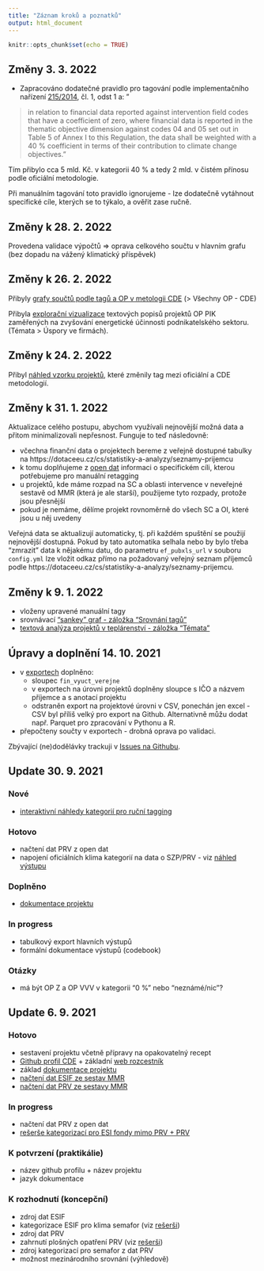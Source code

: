 ```yaml
---
title: "Záznam kroků a poznatků"
output: html_document
---
```


```r
knitr::opts_chunk$set(echo = TRUE)
```

## Změny 3. 3. 2022


- Zapracováno dodatečné pravidlo pro tagování podle implementačního nařízení [215/2014](https://eur-lex.europa.eu/legal-content/EN/TXT/?uri=CELEX%3A32014R0215#d1e165-65-1), čl. 1, odst 1 a: " 	

> in relation to financial data reported against intervention field codes that have a coefficient of zero, where financial data is reported in the thematic objective dimension against codes 04 and 05 set out in Table 5 of Annex I to this Regulation, the data shall be weighted with a 40 % coefficient in terms of their contribution to climate change objectives."

Tím přibylo cca 5 mld. Kč. v kategorii 40 % a tedy 2 mld. v čistém přínosu podle oficiální metodologie.

Při manuálním tagování toto pravidlo ignorujeme - lze dodatečně vytáhnout specifické cíle, kterých se to týkalo, a ověřit zase ručně.

## Změny k 28. 2. 2022

Provedena validace výpočtů => oprava celkového součtu v hlavním grafu (bez dopadu na vážený klimatický příspěvek)

## Změny k 26. 2. 2022

Přibyly [grafy součtů podle tagů a OP v metologii CDE](s_output.html) (> Všechny OP - CDE)

Přibyla [explorační vizualizace](s_output.html) textových popisů projektů OP PIK zaměřených na zvyšování energetické účinnosti podnikatelského sektoru. (Témata > Úspory ve firmách).

## Změny k 24. 2. 2022

Přibyl [náhled vzorku projektů](sample.html), které změnily tag mezi oficiální a CDE metodologií.

## Změny k 31. 1. 2022

Aktualizace celého postupu, abychom využívali nejnovější možná data a přitom minimalizovali nepřesnost. Funguje to teď následovně:

- včechna finanční data o projektech bereme z veřejně dostupné tabulky na https://dotaceeu.cz/cs/statistiky-a-analyzy/seznamy-prijemcu
- k tomu doplňujeme z [open dat](https://data.gov.cz/datov%C3%A1-sada?iri=https%3A%2F%2Fdata.gov.cz%2Fzdroj%2Fdatov%C3%A9-sady%2F66002222%2F4b59efc04aae0acd97761bf5b7330b87) informaci o specifickém cíli, kterou potřebujeme pro manuální retagging
- u projektů, kde máme rozpad na SC a oblasti intervence v neveřejné sestavě od MMR (která je ale starší), použijeme tyto rozpady, protože jsou přesnější
- pokud je nemáme, dělíme projekt rovnoměrně do všech SC a OI, které jsou u něj uvedeny

Veřejná data se aktualizují automaticky, tj. při každém spuštění se použijí nejnovější dostupná. Pokud by tato automatika selhala nebo by bylo třeba "zmrazit" data k nějakému datu, do parametru `ef_pubxls_url` v souboru `config.yml` lze vložit odkaz přímo na požadovaný veřejný seznam příjemců podle https://dotaceeu.cz/cs/statistiky-a-analyzy/seznamy-prijemcu.

## Změny k 9. 1. 2022

- vloženy upravené manuální tagy
- srovnávací ["sankey" graf - záložka "Srovnání tagů"](s_output.html)
- [textová analýza projektů v teplárenství - záložka "Témata"](s_output.html)

## Úpravy a doplnění 14. 10. 2021

- v [exportech](https://github.com/cdeorgcz/esiftagging/tree/main/data-export/export_202110) doplněno:
  - sloupec `fin_vyuct_verejne`
  - v exportech na úrovni projektů doplněny sloupce s IČO a názvem příjemce a s anotací projektu
  - odstraněn export na projektové úrovni v CSV, ponechán jen excel - CSV byl příliš velký pro export na Github. Alternativně můžu dodat např. Parquet pro zpracování v Pythonu a R.
- přepočteny součty v exportech - drobná oprava po validaci.

Zbývající (ne)dodělávky trackuji v [Issues na Githubu](https://github.com/cdeorgcz/esiftagging/issues).

## Update 30. 9. 2021

### Nové

- [interaktivní náhledy kategorií pro ruční tagging](s_listing.html)

### Hotovo

- načtení dat PRV z open dat
- napojení oficiálních klima kategorií na data o SZP/PRV - viz [náhled výstupu](s_output.html)


### Doplněno

- [dokumentace projektu](s_doc.html)

### In progress

- tabulkový export hlavních výstupů
- formální dokumentace výstupů (codebook)

### Otázky

- má být OP Z a OP VVV v kategorii "0 %" nebo "neznámé/nic"?

## Update 6. 9. 2021

### Hotovo

- sestavení projektu včetně přípravy na opakovatelný recept
- [Github profil CDE](https://github.com/cdeorgcz) + základní [web rozcestník](https://cdeoorgcz.github.io)
- základ [dokumentace projektu](https://cdeoorgcz.github.io/esiftagging)
- [načtení dat ESIF ze sestav MMR](s_output.html)
- [načtení dat PRV ze sestavy MMR](s_output.html)

### In progress

- načtení dat PRV z open dat
- [rešerše kategorizací pro ESI fondy mimo PRV + PRV](research.html)

### K potvrzení (praktikálie)

- název github profilu + název projektu
- jazyk dokumentace

### K rozhodnutí (koncepční)

- zdroj dat ESIF
- kategorizace ESIF pro klima semafor (viz [rešerši](research.html))
- zdroj dat PRV
- zahrnutí plošných opatření PRV (viz [rešerši](research.html))
- zdroj kategorizací pro semafor z dat PRV
- možnost mezinárodního srovnání (výhledově)
